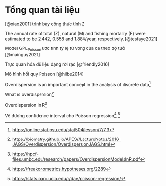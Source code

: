 # <b>Tổng quan tài liệu</b> 

[@xiao2001] trình bày công thức tính Z

The	annual	rate	of	total	(Z), natural	(M)	and	fishing	mortality	(F)	were	estimated	to	be	2.442,	0.558	and	1.884/year,	respectively. [@tesfaye2021]

Model GPL~Poisson~ ước tính tỷ lệ tử vong của cá theo độ tuổi [@mainguy2021]

Trực quan hóa dữ liệu dạng rời rạc [@friendly2016]

Mô hình hồi quy Poisson [@hilbe2014]

Overdispersion is an important concept in the analysis of discrete data[^1]

What is overdispersion[^2]

Overdispersion in R[^3]

Vẽ đường confidence interval cho Poisson regression[^4] [^5]

[^1]: <https://online.stat.psu.edu/stat504/lesson/7/7.3>

[^2]: <https://biometry.github.io/APES//LectureNotes/2016-JAGS/Overdispersion/OverdispersionJAGS.html>

[^3]: <https://hpcf-files.umbc.edu/research/papers/OverdispersionModelsInR.pdf>

[^4]: <https://freakonometrics.hypotheses.org/2289>

[^5]: <https://stats.oarc.ucla.edu/r/dae/poisson-regression/>

